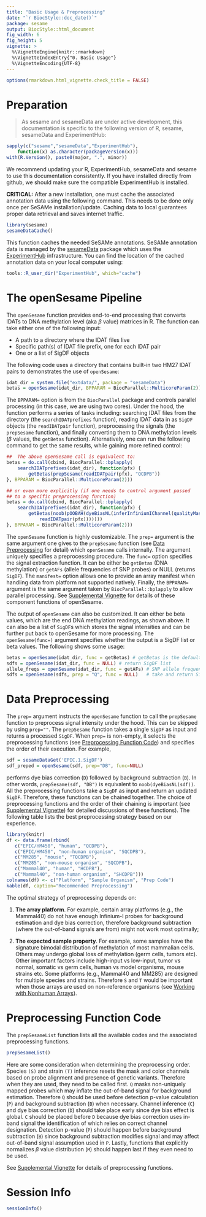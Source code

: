```yaml
---
title: "Basic Usage & Preprocessing"
date: "`r BiocStyle::doc_date()`"
package: sesame
output: BiocStyle::html_document
fig_width: 6
fig_height: 5
vignette: >
  %\VignetteEngine{knitr::rmarkdown}
  %\VignetteIndexEntry{"0. Basic Usage"}
  %\VignetteEncoding{UTF-8}
---
```


```r
options(rmarkdown.html_vignette.check_title = FALSE)
```

# Preparation

> As sesame and sesameData are under active development, this documentation is
  specific to the following version of R, sesame, sesameData and ExperimentHub:

```r
sapply(c("sesame","sesameData","ExperimentHub"),
    function(x) as.character(packageVersion(x)))
with(R.Version(), paste0(major, ".", minor))
```

We recommend updating your R, ExperimentHub, sesameData and sesame to use this
documentation consistently. If you have installed directly from github, we
should make sure the compatible ExperimentHub is installed.

**CRITICAL:** After a new installation, one must cache the associated
annotation data using the following command. This needs to be done only once
per SeSAMe installation/update. Caching data to local guarantees proper data
retrieval and saves internet traffic.

```r
library(sesame)
sesameDataCache()
```

This function caches the needed SeSAMe annotations.
SeSAMe annotation data is managed by the
[sesameData](https://tinyurl.com/58ny3rrt) package which uses the
[ExperimentHub](https://tinyurl.com/2p873tez) infrastructure.  You can find the
location of the cached annotation data on your local computer using:

```r
tools::R_user_dir("ExperimentHub", which="cache")
```

# The openSesame Pipeline

The `openSesame` function provides end-to-end processing that converts IDATs to
DNA methylation level (aka $\beta$ value) matrices in R. The function can take
either one of the following input:

- A path to a directory where the IDAT files live
- Specific path(s) of IDAT file prefix, one for each IDAT pair
- One or a list of SigDF objects

The following code uses a directory that contains built-in two HM27 IDAT pairs
to demonstrates the use of `openSesame`:

```r
idat_dir = system.file("extdata/", package = "sesameData")
betas = openSesame(idat_dir, BPPARAM = BiocParallel::MulticoreParam(2))
```

The `BPPARAM=` option is from the `BiocParallel` package and controls parallel
processing (in this case, we are using two cores). Under the hood, the function
performs a series of tasks including: searching IDAT files from the directory
(the `searchIDATprefixes` function), reading IDAT data in as `SigDF` objects
(the `readIDATpair` function), preprocessing the signals (the `prepSesame`
function), and finally converting them to DNA methylation levels ($\beta$
values, the `getBetas` function). Alternatively, one can run the following
command to get the same results, while gaining more refined control:

```r
##  The above openSesame call is equivalent to:
betas = do.call(cbind, BiocParallel::bplapply(
    searchIDATprefixes(idat_dir), function(pfx) {
        getBetas(prepSesame(readIDATpair(pfx), "QCDPB"))
}, BPPARAM = BiocParallel::MulticoreParam(2)))

## or even more explicitly (if one needs to control argument passed
## to a specific preprocessing function)
betas = do.call(cbind, BiocParallel::bplapply(
    searchIDATprefixes(idat_dir), function(pfx) {
        getBetas(noob(pOOBAH(dyeBiasNL(inferInfiniumIChannel(qualityMask(
            readIDATpair(pfx)))))))
}, BPPARAM = BiocParallel::MulticoreParam(2)))
```

The `openSesame` function is highly customizable. The `prep=` argument is the
same argument one gives to the `prepSesame` function (see [Data Preprocessing]
for detail) which `openSesame` calls internally. The argument uniquely
specifies a preprocessing procedure. The `func=` option specifies the signal
extraction function. It can be either be `getBetas` (DNA methylation) or
`getAFs` (allele frequencies of SNP probes) or NULL (returns `SigDF`). The
`manifest=` option allows one to provide an array manifest when handling data
from platform not supported natively. Finally, the `BPPARAM=` argument is the
same argument taken by `BiocParallel::bplapply` to allow parallel processing.
See [Supplemental
Vignette](https://zhou-lab.github.io/sesame/v1.16/supplemental.html#openSesame)
for details of these component functions of openSesame.

The output of `openSesame` can also be customized. It can either be beta
values, which are the end DNA methylation readings, as shown above. It can also
be a list of `SigDF`s which stores the signal intensities and can be further
put back to openSesame for more processing. The `openSesame(func=)` argument
specifies whether the output is a SigDF list or beta values. The following
shows some usage:

```r
betas = openSesame(idat_dir, func = getBetas) # getBetas is the default
sdfs = openSesame(idat_dir, func = NULL) # return SigDF list
allele_freqs = openSesame(idat_dir, func = getAFs) # SNP allele frequencies
sdfs = openSesame(sdfs, prep = "Q", func = NULL)   # take and return SigDFs
```

# Data Preprocessing {#dataprep}

The `prep=` argument instructs the `openSesame` function to call the
`prepSesame` function to preprocess signal intensity under the hood. This can
be skipped by using `prep=""`. The `prepSesame` function takes a single `SigDF`
as input and returns a processed `SigDF`. When `prep=` is non-empty, it selects
the preprocessing functions (see [Preprocessing Function Code](#prep)) and
specifies the order of their execution. For example,

```r
sdf = sesameDataGet('EPIC.1.SigDF')
sdf_preped = openSesame(sdf, prep="DB", func=NULL)
```

performs dye bias correction (`D`) followed by background subtraction (`B`). In
other words, `prepSesame(sdf, "DB")` is equivalent to
`noob(dyeBiasNL(sdf))`. All the preprocessing functions take a `SigDF` as input
and return an updated `SigDF`. Therefore, these functions can be chained
together. The choice of preprocessing functions and the order of their chaining
is important (see [Supplemental
Vignette](https://zhou-lab.github.io/sesame/v1.16/supplemental.html#prepfuns))
for detailed discussions of these functions). The following table lists the
best preprocessing strategy based on our experience.

```r
library(knitr)
df <- data.frame(rbind(
   c("EPIC/HM450", "human", "QCDPB"),
   c("EPIC/HM450", "non-human organism", "SQCDPB"),
   c("MM285", "mouse", "TQCDPB"),
   c("MM285", "non-mouse organism", "SQCDPB"),
   c("Mammal40", "human", "HCDPB"),
   c("Mammal40", "non-human organism", "SHCDPB")))
colnames(df) <- c("Platform", "Sample Organism", "Prep Code")
kable(df, caption="Recommended Preprocessing")
```

The optimal strategy of preprocessing depends on:

1) **The array platform**. For example, certain array platforms (e.g., the
Mammal40) do not have enough Infinium-I probes for background estimation and
dye bias correction, therefore background subtraction (where the out-of-band
signals are from) might not work most optimally;

2) **The expected sample property**. For example, some samples have the
signature bimodal distribution of methylation of most mammalian cells. Others
may undergo global loss of methylation (germ cells, tumors etc). Other
important factors include high-input vs low-input, tumor vs normal, somatic vs
germ cells, human vs model organisms, mouse strains etc. Some platforms (e.g.,
Mammal40 and MM285) are designed for multiple species and strains. Therefore
`S` and `T` would be important when those arrays are used on non-reference
organisms (see [Working with Nonhuman Arrays](nonhuman.html)).

# Preprocessing Function Code {#prep}

The `prepSesameList` function lists all the available codes and the associated
preprocessing functions.

```r
prepSesameList()
```

Here are some consideration when determining the preprocessing order. Species
`(S)` and strain `(T)` inference resets the mask and color channels based on
probe alignment and presence of genetic variants. Therefore when they are used,
they need to be called first. `Q` masks non-uniquely mapped probes which may
inflate the out-of-band signal for background estimation. Therefore `Q` should
be used before detection p-value calculation (`P`) and background subtraction
(`B`) when necessary. Channel inference (`C`) and dye bias correction (`D`)
should take place early since dye bias effect is global. `C` should be placed
before `D` because dye bias correction uses in-band signal the identification
of which relies on correct channel designation. Detection p-value (`P`) should
happen before background subtraction (`B`) since background subtraction
modifies signal and may affect out-of-band signal assumption used in
`P`. Lastly, functions that explicitly normalizes $\beta$ value distribution
(`M`) should happen last if they even need to be used.

See [Supplemental
Vignette](https://zhou-lab.github.io/sesame/v1.16/supplemental.html#prepfuns)
for details of preprocessing functions.

# Session Info

```r
sessionInfo()
```
